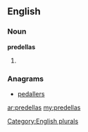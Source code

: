 ==English==

===Noun===
'''predellas'''

# {{plural of|[[predella]]}}

===Anagrams===
* [[pedallers#English|pedallers]]

[[Category:English plurals]]

[[ar:predellas]]
[[my:predellas]]